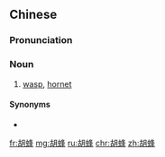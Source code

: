 ==Chinese==
{{zh-forms}}

===Pronunciation===
{{zh-pron
|m=húfēng
|c=wu4 fung1
|cat=n
}}

===Noun===
{{zh-noun}}

# [[wasp]], [[hornet]]

====Synonyms====
* {{zh-l|黃蜂}}

{{zh-cat|Insects}}

[[fr:胡蜂]]
[[mg:胡蜂]]
[[ru:胡蜂]]
[[chr:胡蜂]]
[[zh:胡蜂]]